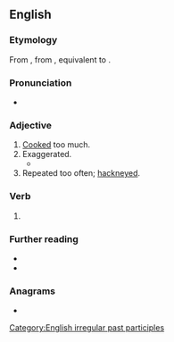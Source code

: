 ==English==

===Etymology===
From {{inh|en|enm|overdon}}, from {{inh|en|ang|oferdōn}}, equivalent to {{prefix|en|over|done}}.

===Pronunciation===
* {{IPA|en|/ovəɹˈdʌn/}}

===Adjective===
{{en-adj}}

# [[cook|Cooked]] too much.
# Exaggerated.
#* {{quote-book|en|year=1997|author=Lawrence Norfolk|title=The Pope's Rhinoceros|passage=There are lots of pauses and little detours, hitchings-up of their smocks, inspection of the soles of their feet, some rather '''overdone''' limping.}}
# Repeated too often; [[hackneyed]].

===Verb===
{{head|en|verb form}}

# {{inflection of|en|overdo||past|part}}

===Further reading===
* {{R:Webster 1828}}
* {{R:OneLook}}

===Anagrams===
* {{anagrams|en|a=deenoorv|done over}}

[[Category:English irregular past participles]]